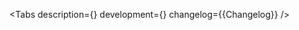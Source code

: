 

<Meta of={Stories} />

<ComponentHeader name='IconView' children='Используется для отображения графических элементов.' />

<Tabs
    description={<Description />}
    development={<Development />}
    changelog={<Markdown>{Changelog}</Markdown>}
/>

